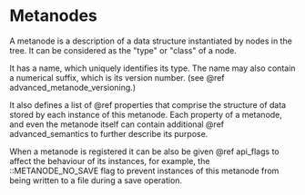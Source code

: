 # Metanodes

A metanode is a description of a data structure instantiated by nodes in the tree. It can be considered as the "type" or "class" of a node.

It has a name, which uniquely identifies its type. The name may also contain a numerical suffix, which is its version number. (see @ref advanced_metanode_versioning.)

It also defines a list of @ref properties that comprise the structure of data stored by each instance of this metanode. Each property of a metanode, and even the metanode itself can contain additional @ref advanced_semantics to further describe its purpose.

When a metanode is registered it can be also be given @ref api_flags to affect the behaviour of its instances, for example, the ::METANODE_NO_SAVE flag to prevent instances of this metanode from being written to a file during a save operation.